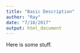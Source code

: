 ```yaml
---
title: "Basic Description"
author: "Ray"
date: "7/18/2017"
output: html_document
---
```

Here is some stuff.
